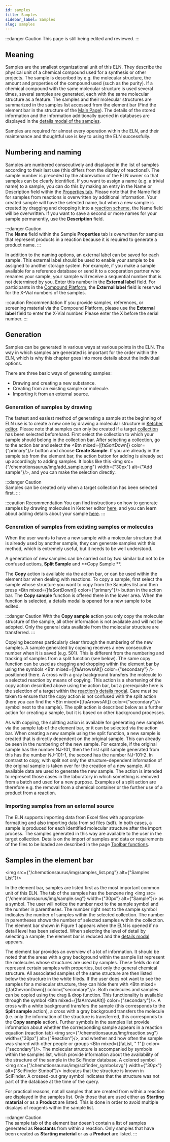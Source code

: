 ```yaml
---
id: samples
title: Samples
sidebar_label: Samples
slug: samples
---
```



:::danger Caution 
This page is still being edited and reviewed.
::: 

## Meaning 

Samples are the smallest organizational unit of this ELN. They describe the physical unit of a chemical compound used for a synthesis or other projects. The sample is described by e.g. the molecular structure, the amount and properties of the compound used (such as the purity). If a chemical compound with the same molecular structure is used several times, several samples are generated, each with the same molecular structure as a feature. The samples and their molecular structures are summarized in the samples list accessed from the element bar (Find the element bar in the structure of the [Main Page](https://eln.chemotion.net/chemotionsaurus/docs/eln/structure#main-page)). The details of the stored information and the information additionally queried in databases are displayed in the [details modal of the samples](https://eln.chemotion.net/chemotionsaurus/docs/eln/details_modal#details-modal-for-samples).    

Samples are required for almost every operation within the ELN, and their maintenance and thoughtful use is key to using the ELN successfully. 

## Numbering and naming 

Samples are numbered consecutively and displayed in the list of samples according to their last use (this differs from the display of reactions!). The sample number is preceded by the abbreviation of the ELN owner so that samples can be clearly identified. If you want to assign a name (e.g. a trivial name) to a sample, you can do this by making an entry in the Name or Description field within the [Properties tab](https://eln.chemotion.net/chemotionsaurus/docs/eln/details_modal#properties-tab). Please note that the Name field for samples from reactions is overwritten by additional information. Your created sample will have the selected name, but when a new sample is created by dragging and dropping it into a [reaction scheme](https://eln.chemotion.net/chemotionsaurus/docs/eln/details_modal#scheme-tab), the Name field will be overwritten. If you want to save a second or more names for your sample permanently, use the **Description** field.  

:::danger Caution  
The **Name** field within the Sample **Properties** tab is overwritten for samples that represent products in a reaction because it is required to generate a product name. 
::: 

In addition to the naming options, an external label can be saved for each sample. This external label should be used to enable your sample to be assigned to another storage system. For example, if you make a sample available for a reference database or send it to a cooperation partner who renames your sample, your sample will receive a sequential number that is not determined by you. Enter this number in the **External label** field. For participants in the [Compound Platform](https://www.complat.kit.edu/), the **External label** field is reserved for the X-Vial numbers of the samples. 

:::caution Recommendation 
If you provide samples, references, or screening material via the Compound Platform, please use the **External label** field to enter the X-Vial number. 
Please enter the X before the serial number. 
::: 

## Generation  

Samples can be generated in various ways at various points in the ELN. The way in which samples are generated is important for the order within the ELN, which is why this chapter goes into more details about the individual options.  

There are three basic ways of generating samples: 
- Drawing and creating a new substance. 
- Creating from an existing sample or molecule. 
- Importing it from an external source. 

### Generation of samples by drawing  

The fastest and easiest method of generating a sample at the beginning of ELN use is to create a new one by drawing a molecular structure in [Ketcher editor](https://eln.chemotion.net/chemotionsaurus/docs/eln/sketcher). Please note that samples can only be created if a target [collection](https://eln.chemotion.net/chemotionsaurus/docs/eln/collections) has been selected beforehand. First select the collection to which your sample should belong in the collection bar. After selecting a collection, go to the action bar and select the <Btn mixed={[faSortDown]} color={"primary"}/> button and choose **Create Sample**. If you are already in the sample tab from the element bar, the action button for adding is already set up accordingly to adding samples. It looks like this <img src={"/chemotionsaurus/img/add_sample.png"} width={"30px"} alt={"Add sample"}/>, and you can make the selection directly. 

:::danger Caution  
Samples can be created only when a target collection has been selected first. 
::: 

:::caution Recommendation 
You can find instructions on how to generate samples by drawing molecules in Ketcher editor [here](https://eln.chemotion.net/chemotionsaurus/docs/eln/sketcher), and you can learn about adding details about your sample [here](https://eln.chemotion.net/chemotionsaurus/docs/eln/details_modal#details-modal-for-samples). 
:::    

### Generation of samples from existing samples or molecules 

When the user wants to have a new sample with a molecular structure that is already used by another sample, they can generate samples with this method, which is extremely useful, but it needs to be well understood. 

A generation of new samples can be carried out by two similar but not to be confused actions, **Split Sample** and **Copy Sample **. 

The **Copy** action is available via the action bar, or can be used within the element bar when dealing with reactions. To copy a sample, first select the sample whose structure you want to copy from the Samples list and then press <Btn mixed={[faSortDown]} color={"primary"}/> button in the action bar. The **Copy sample** function is offered there in the lower area. When the function is selected, a details modal is opened for a new sample to be edited.  

:::danger Caution 
With the **Copy sample** action you only copy the molecular structure of the sample, all other information is not available and will not be adopted. Only the general data available from the molecular structure are transferred. 
::: 

Copying  becomes particularly clear through the numbering of the new samples. A sample generated by copying receives a new consecutive number when it is saved (e.g. 501). This is different from the numbering and tracking of samples from a split function (see below). The same copy function can be used as dragging and dropping within the element bar by using the symbols <Btn mixed={[faArrowsAlt]} color={"secondary"} /> positioned there. A cross with a gray background transfers the molecule to a selected reaction by means of copying. This action is a shortening of the copy action described above using the action bar, but a prerequisite here is the selection of a target within the [reaction’s details modal](https://eln.chemotion.net/chemotionsaurus/docs/eln/details_modal#details-modal-for-reactions). Care must be taken to ensure that the copy action is not confused with the split action (here you can find the <Btn mixed={[faArrowsAlt]} color={"secondary"}/> symbol next to the sample). The split action is described below as a further action for creating a sample, but it is based on other background processes. 

As with copying, the splitting action is available for generating new samples via the sample tab of the element bar, or it can be selected via the action bar. When creating a new sample using the split function, a new sample is created that is directly dependent on the original sample. This can already be seen in the numbering of the new sample. For example, if the original sample has the number NJ-101, then the first split sample generated from this has the number NJ-101-1, the second has the number NJ-101-2. In contrast to copy, with split not only the structure-dependent information of the original sample is taken over for the creation of a new sample. All available data are used to generate the new sample. The action is intended to represent those cases in the laboratory in which something is removed from a batch and used for a new purpose. Examples of a split action are therefore e.g. the removal from a chemical container or the further use of a product from a reaction. 

### Importing samples from an external source

The ELN supports importing data from Excel files with appropriate formatting and also importing data from sd files (sdf). In both cases, a sample is produced for each identified molecular structure after the import process. The samples generated in this way are available to the user in the target collection. Details on the import of samples and data or requirements of the files to be loaded are described in the page [Toolbar functions](https://eln.chemotion.net/chemotionsaurus/docs/eln/toolbar_functions#import-samples-to-a-certain-eln-collection). 

## Samples in the element bar 

<img src={"/chemotionsaurus/img/samples_list.png"}  alt={"Samples List"}/> 

In the element bar, samples are listed first as the most important common unit of this ELN. The tab of the samples has the benzene ring <img src={"/chemotionsaurus/img/sample.svg"} width={"30px"} alt={"Sample"}/> as a symbol. The user will notice the number next to the sample symbol and the number in parentheses. The number right next to the sample symbol indicates the number of samples within the selected collection. The number in parentheses shows the number of selected samples within the collection. The element bar shown in Figure 1 appears when the ELN is opened if no detail level has been selected. When selecting the level of detail by selecting a sample, the element bar is reduced and the [details modal](https://eln.chemotion.net/chemotionsaurus/docs/eln/details_modal#details-modal-for-samples) appears. 

The element bar provides an overview of a lot of information. It should be noted that the areas with a gray background within the sample list represent the molecules whose structures are used by samples. These fields do not represent certain samples with properties, but only the general chemical structure. All associated samples of the same structure are then listed below the structure in the white fileds. If the user does not want to see the samples for a molecular structure, they can hide them with <Btn mixed={[faChevronDown]} color={"secondary"}/>. Both molecules and samples can be copied using the drag & drop function. This functionality is available through the symbol <Btn mixed={[faArrowsAlt]} color={"secondary"}/>. A cross with a white background transfers the sample (this corresponds to the **Split sample** action), a cross with a gray background transfers the molecule (i.e. only the information of the structure is transferred, this corresponds to the **Copy sample** action). Further symbols in the samples list provide information about whether the corresponding sample appears in a reaction equation (reaction tab) <img src={"/chemotionsaurus/img/reaction.svg"} width={"30px"} alt={"Reaction"}/>, and whether and how often the sample was shared with other people or groups <Btn mixed={[faList, " 1"]} color={"secondary"}/>. The molecular structure is accompanied by symbols within the samples list, which provide information about the availability of the structure of the sample in the SciFinder database. A colored symbol <img src={"/chemotionsaurus/img/scifinder_symbol.svg"} width={"30px"} alt={"SciFinder Stmbol"}/> indicates that the structure is known in SciFinder. A crossed-out gray symbol indicates that the structure was not part of the database at the time of the query. 

For practical reasons, not all samples that are created from within a reaction are displayed in the samples list. Only those that are used either as **Starting material** or as a **Product** are listed. This is done in order to avoid multiple displays of reagents within the sample list.  

:::danger Caution  
The sample tab of the element bar doesn’t contain a list of samples generated as **Reactants** from within a reaction. Only samples that have been created as **Starting material** or as a **Product** are listed. 
::: 

